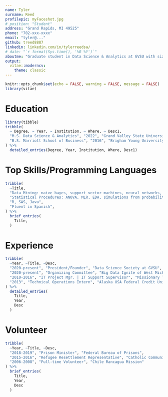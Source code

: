 ```yaml
---
name: Tyler
surname: Reed
profilepic: myFaceshot.jpg
# position: "Student"
address: "Grand Rapids, MI 49525"
phone: "702-xxx-xxxx" 
email: "tyler@..."
github: treed8887
linkedin: linkedin.com/in/tylerreedsa/
# date: "`r format(Sys.time(), '%B %Y')`"
aboutme: "Graduate student in Data Science & Analytics at GVSU with six years of IT experience transitioning from IT Ops to data science within healtchare."
output: 
  vitae::moderncv:
    theme: classic
---
```


<!-- Attribution -->
<!-- Ideas for the Application were derived from [MitchellOharaWild](https://github.com/mitchelloharawild/vitae) and the `moderncv` template. -->

```r
knitr::opts_chunk$set(echo = FALSE, warning = FALSE, message = FALSE)
library(vitae)
```

# Education

```r
library(tibble)
tribble(
  ~ Degree, ~ Year, ~ Institution, ~ Where, ~ Desc1,
  "M.S. Data Science & Analytics", "2022", "Grand Valley State University", "Grand Rapids, Michigan", "Appointment, Dean of Graduate School Taskforce",
  "B.S. Marriott School of Business", "2016", "Brigham Young University", "Provo, Utah", "Research Assistant to Dr. Alonzo Cook, DPN Lab",
) %>% 
  detailed_entries(Degree, Year, Institution, Where, Desc1)
```

# Top Skills/Programming Languages

```r
tribble(
  ~Title,
  "Data Mining: naive bayes, support vector machines, neural networks, random forests, visualizations, data cleaning",
  "Statistical Procedures: ANOVA, MLR, EDA, simulations from probability models, randomization-based experiments",
  "R, SAS, Java",
  "Fluent in Spanish",
) %>% 
  brief_entries(
    Title,
  )
```

# Experience

```r
tribble(
  ~Year, ~Title, ~Desc,
  "2020-present", "President/Founder", "Data Science Society at GVSU",
  "2020-present", "Organizing Committee", "Big Data Ignite of West Michigan",
  "2010-2016", "IT Project Mgr. | IT Support Supervisor", "Missionary Training Center",
  "2013", "Technical Operations Intern", "Alaska USA Federal Credit Union",
) %>% 
  detailed_entries(
    Title,
    Year, 
    Desc
  )
```

# Volunteer

```r
tribble(
  ~Year, ~Title, ~Desc,
  "2018-2019", "Prison Minister", "Federal Bureau of Prisons",
  "2015-2016", "Refugee Resettlement Representative", "Catholic Community Services",
  "2006-2008", "Full-time Volunteer", "Chile Rancagua Mission"
) %>% 
  brief_entries(
    Title,
    Year, 
    Desc
  )
```

